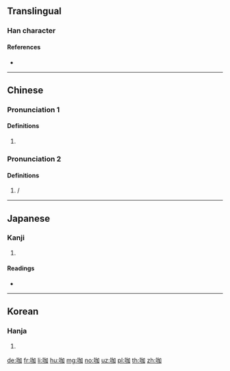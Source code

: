 ==Translingual==

===Han character===
{{Han char|rn=30|rad=口|as=05|sn=8|four=66000|canj=RKSR|ids=⿰口加}}

====References====
* {{Han ref|kx=0185.211|dkj=03523|hdz=10610.060|uh=5496|ud=21654|bh=A940|bd=43328}}

----

==Chinese==
{{zh-forms}}

===Pronunciation 1===
{{zh-pron
|m=kā
|c=gaa3
|h=pfs=kâ
|md=
|mn=ka
|w=1kha
|oc=
|cat=n
}}

====Definitions====
{{zh-hanzi}}

# {{zh-only used in|咖啡}}

===Pronunciation 2===
{{zh-pron
|m=gā,kā,2nb=Taiwan
|c=gaa3
|mn=ka
|w=1ka
|oc=
|cat=n
}}

====Definitions====
{{zh-hanzi}}

# {{zh-only used in|咖喱}} / {{zh-l|咖哩}}

----

==Japanese==

===Kanji===
{{ja-kanji|grade=|rs=口05}}

# {{defn|lang=ja|sort=口05}}

====Readings====
* {{ja-readings|on=[[か]] (ka)|kun=}}

----

==Korean==

===Hanja===
{{ko-hanja|hangeul=가|mr=ka}}

# {{defn|lang=ko|sort=口05}}

[[de:咖]]
[[fr:咖]]
[[li:咖]]
[[hu:咖]]
[[mg:咖]]
[[no:咖]]
[[uz:咖]]
[[pl:咖]]
[[th:咖]]
[[zh:咖]]